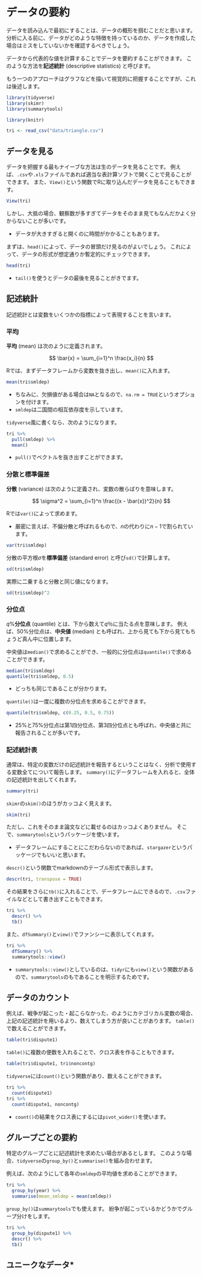 # データの要約 {#desc-stats}

データを読み込んで最初にすることは、データの概形を掴むことだと思います。
分析に入る前に、データがどのような特徴を持っているのか、データを作成した場合はミスをしていないかを確認するべきでしょう。

データから代表的な値を計算することでデータを要約することができます。
このような方法を**記述統計** (descriptive statistics) と呼びます。

もう一つのアプローチはグラフなどを描いて視覚的に把握することですが、これは後述します。

```r
library(tidyverse)
library(skimr)
library(summarytools)
```

```r
library(knitr)
```

```r
tri <- read_csv("data/triangle.csv")
```

## データを見る

データを把握する最もナイーブな方法は生のデータを見ることです。
例えば、`.csv`や`.xls`ファイルであれば適当な表計算ソフトで開くことで見ることができます。
また、`View()`という関数でRに取り込んだデータを見ることもできます。

```r
View(tri)
```

しかし、大抵の場合、観察数が多すぎてデータをそのまま見てもなんだかよく分からないことが多いです。

- データが大きすぎると開くのに時間がかかることもあります。

まずは、`head()`によって、データの冒頭だけ見るのがよいでしょう。
これによって、データの形式が想定通りか暫定的にチェックできます。

```r
head(tri)
```

- `tail()`を使うとデータの最後を見ることがきでます。

## 記述統計

記述統計とは変数をいくつかの指標によって表現することを言います。

### 平均

**平均** (mean) は次のように定義されます。

$$
\bar{x} = \sum_{i=1}^n \frac{x_i}{n}
$$

Rでは、まずデータフレームから変数を抜き出し、`mean()`に入れます。

```r
mean(tri$smldep)
```

- ちなみに、欠損値がある場合は`NA`となるので、`na.rm = TRUE`というオプションを付けます。
- `smldep`は二国間の相互依存度を示しています。

`tidyverse`風に書くなら、次のようになります。

```r
tri %>% 
  pull(smldep) %>% 
  mean()
```

- `pull()`でベクトルを抜き出すことができます。

### 分散と標準偏差

**分散** (variance) は次のように定義され、変数の散らばりを意味します。

$$
\sigma^2 = \sum_{i=1}^n \frac{(x - \bar{x})^2}{n}
$$

Rでは`var()`によって求めます。

- 厳密に言えば、不偏分散と呼ばれるもので、$n$の代わりに$n-1$で割られています。

```r
var(tri$smldep)
```

分散の平方根$\sigma$を**標準偏差** (standard error) と呼び`sd()`で計算します。

```r
sd(tri$smldep)
```

実際に二乗すると分散と同じ値になります。

```r
sd(tri$smldep)^2
```

### 分位点

$q$%**分位点** (quantile) とは、下から数えて$q$％に当たる点を意味します。
例えば、50%分位点は、**中央値** (median) とも呼ばれ、上から見ても下から見てもちょうど真ん中に位置します。

中央値は`median()`で求めることができ、一般的に分位点は`quantile()`で求めることができます。

```r
median(tri$smldep)
quantile(tri$smldep, 0.5)
```

- どっちも同じであることが分かります。

`quantile()`は一度に複数の分位点を求めることができます。

```r
quantile(tri$smldep, c(0.25, 0.5, 0.75))
```

- 25%と75%分位点は第1四分位点、第3四分位点とも呼ばれ、中央値と共に報告されることが多いです。

### 記述統計表

通常は、特定の変数だけの記述統計を報告するということはなく、分析で使用する変数全てについて報告します。
`summary()`にデータフレームを入れると、全体の記述統計を出してくれます。

```r
summary(tri)
```

`skimr`の`skim()`のほうがカッコよく見えます。

```r
skim(tri)
```


ただし、これをそのまま論文などに載せるのはカッコよくありません。
そこで、`summarytools`というパッケージを使います。

- データフレームにすることにこだわらないのであれば、`stargazer`というパッケージでもいいと思います。

`descr()`という関数でmarkdownのテーブル形式で表示します。

```r
descr(tri, transpose = TRUE)
```

その結果をさらに`tb()`に入れることで、データフレームにできるので、`.csv`ファイルなどとして書き出すこともできます。

```r
tri %>% 
  descr() %>% 
  tb()
```

また、`dfSummary()`と`view()`でファンシーに表示してくれます。

```r
tri %>% 
  dfSummary() %>% 
  summarytools::view()
```

- `summarytools::view()`としているのは、`tidyr`にも`view()`という関数があるので、`summarytools`のもであることを明示するためです。

## データのカウント

例えば、戦争が起こった・起こらなかった、のようにカテゴリカル変数の場合、上記の記述統計を用いるより、数えてしまう方が良いことがあります。
`table()`で数えることができます。

```r
table(tri$dispute1)
```

`table()`に複数の便数を入れることで、クロス表を作ることもできます。

```r
table(tri$dispute1, tri$noncontg)
```

`tidyverse`には`count()`という関数があり、数えることができます。

```r
tri %>% 
  count(dispute1)
tri %>% 
  count(dispute1, noncontg)
```

- `count()`の結果をクロス表にするには`pivot_wider()`を使います。

<!-- `summarytools()`であれば、`freq()`や`ctable()`を使います。 -->

<!-- ```{r} -->
<!-- freq(tri$dispute1) -->
<!-- ctable(tri$dispute1, tri$noncontg) -->
<!-- ``` -->

## グループごとの要約

特定のグループごとに記述統計を求めたい場合があるとします。
このような場合、`tidyverse`の`group_by()`と`summarise()`を組み合わせます。

例えば、次のようにして各年の`smldep`の平均値を求めることができます。

```r
tri %>% 
  group_by(year) %>% 
  summarise(mean_smldep = mean(smldep))
```

`group_by()`は`summarytools`でも使えます。
紛争が起こっているかどうかでグループ分けをします。

```r
tri %>% 
  group_by(dispute1) %>% 
  descr() %>% 
  tb()
```

## ユニークなデータ*
